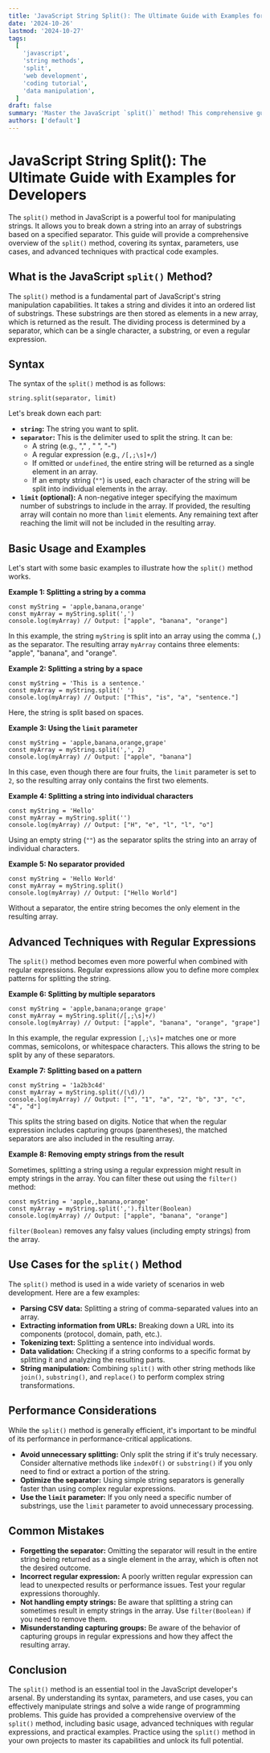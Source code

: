 ```yaml
---
title: 'JavaScript String Split(): The Ultimate Guide with Examples for Developers'
date: '2024-10-26'
lastmod: '2024-10-27'
tags:
  [
    'javascript',
    'string methods',
    'split',
    'web development',
    'coding tutorial',
    'data manipulation',
  ]
draft: false
summary: 'Master the JavaScript `split()` method! This comprehensive guide covers everything from basic usage to advanced techniques with clear examples, helping you effectively manipulate strings in your JavaScript projects.'
authors: ['default']
---
```


# JavaScript String Split(): The Ultimate Guide with Examples for Developers

The `split()` method in JavaScript is a powerful tool for manipulating strings. It allows you to break down a string into an array of substrings based on a specified separator. This guide will provide a comprehensive overview of the `split()` method, covering its syntax, parameters, use cases, and advanced techniques with practical code examples.

## What is the JavaScript `split()` Method?

The `split()` method is a fundamental part of JavaScript's string manipulation capabilities. It takes a string and divides it into an ordered list of substrings. These substrings are then stored as elements in a new array, which is returned as the result. The dividing process is determined by a separator, which can be a single character, a substring, or even a regular expression.

## Syntax

The syntax of the `split()` method is as follows:

```plaintext
string.split(separator, limit)
```

Let's break down each part:

- **`string`:** The string you want to split.
- **`separator`:** This is the delimiter used to split the string. It can be:
  - A string (e.g., "," , " ", "-")
  - A regular expression (e.g., `/[,;\s]+/`)
  - If omitted or `undefined`, the entire string will be returned as a single element in an array.
  - If an empty string (`""`) is used, each character of the string will be split into individual elements in the array.
- **`limit` (optional):** A non-negative integer specifying the maximum number of substrings to include in the array. If provided, the resulting array will contain no more than `limit` elements. Any remaining text after reaching the limit will not be included in the resulting array.

## Basic Usage and Examples

Let's start with some basic examples to illustrate how the `split()` method works.

**Example 1: Splitting a string by a comma**

```plaintext
const myString = 'apple,banana,orange'
const myArray = myString.split(',')
console.log(myArray) // Output: ["apple", "banana", "orange"]
```

In this example, the string `myString` is split into an array using the comma (`,`) as the separator. The resulting array `myArray` contains three elements: "apple", "banana", and "orange".

**Example 2: Splitting a string by a space**

```plaintext
const myString = 'This is a sentence.'
const myArray = myString.split(' ')
console.log(myArray) // Output: ["This", "is", "a", "sentence."]
```

Here, the string is split based on spaces.

**Example 3: Using the `limit` parameter**

```plaintext
const myString = 'apple,banana,orange,grape'
const myArray = myString.split(',', 2)
console.log(myArray) // Output: ["apple", "banana"]
```

In this case, even though there are four fruits, the `limit` parameter is set to `2`, so the resulting array only contains the first two elements.

**Example 4: Splitting a string into individual characters**

```plaintext
const myString = 'Hello'
const myArray = myString.split('')
console.log(myArray) // Output: ["H", "e", "l", "l", "o"]
```

Using an empty string (`""`) as the separator splits the string into an array of individual characters.

**Example 5: No separator provided**

```plaintext
const myString = 'Hello World'
const myArray = myString.split()
console.log(myArray) // Output: ["Hello World"]
```

Without a separator, the entire string becomes the only element in the resulting array.

## Advanced Techniques with Regular Expressions

The `split()` method becomes even more powerful when combined with regular expressions. Regular expressions allow you to define more complex patterns for splitting the string.

**Example 6: Splitting by multiple separators**

```plaintext
const myString = 'apple,banana;orange grape'
const myArray = myString.split(/[,;\s]+/)
console.log(myArray) // Output: ["apple", "banana", "orange", "grape"]
```

In this example, the regular expression `[,;\s]+` matches one or more commas, semicolons, or whitespace characters. This allows the string to be split by any of these separators.

**Example 7: Splitting based on a pattern**

```plaintext
const myString = '1a2b3c4d'
const myArray = myString.split(/(\d)/)
console.log(myArray) // Output: ["", "1", "a", "2", "b", "3", "c", "4", "d"]
```

This splits the string based on digits. Notice that when the regular expression includes capturing groups (parentheses), the matched separators are also included in the resulting array.

**Example 8: Removing empty strings from the result**

Sometimes, splitting a string using a regular expression might result in empty strings in the array. You can filter these out using the `filter()` method:

```plaintext
const myString = 'apple,,banana,orange'
const myArray = myString.split(',').filter(Boolean)
console.log(myArray) // Output: ["apple", "banana", "orange"]
```

`filter(Boolean)` removes any falsy values (including empty strings) from the array.

## Use Cases for the `split()` Method

The `split()` method is used in a wide variety of scenarios in web development. Here are a few examples:

- **Parsing CSV data:** Splitting a string of comma-separated values into an array.
- **Extracting information from URLs:** Breaking down a URL into its components (protocol, domain, path, etc.).
- **Tokenizing text:** Splitting a sentence into individual words.
- **Data validation:** Checking if a string conforms to a specific format by splitting it and analyzing the resulting parts.
- **String manipulation:** Combining `split()` with other string methods like `join()`, `substring()`, and `replace()` to perform complex string transformations.

## Performance Considerations

While the `split()` method is generally efficient, it's important to be mindful of its performance in performance-critical applications.

- **Avoid unnecessary splitting:** Only split the string if it's truly necessary. Consider alternative methods like `indexOf()` or `substring()` if you only need to find or extract a portion of the string.
- **Optimize the separator:** Using simple string separators is generally faster than using complex regular expressions.
- **Use the `limit` parameter:** If you only need a specific number of substrings, use the `limit` parameter to avoid unnecessary processing.

## Common Mistakes

- **Forgetting the separator:** Omitting the separator will result in the entire string being returned as a single element in the array, which is often not the desired outcome.
- **Incorrect regular expression:** A poorly written regular expression can lead to unexpected results or performance issues. Test your regular expressions thoroughly.
- **Not handling empty strings:** Be aware that splitting a string can sometimes result in empty strings in the array. Use `filter(Boolean)` if you need to remove them.
- **Misunderstanding capturing groups:** Be aware of the behavior of capturing groups in regular expressions and how they affect the resulting array.

## Conclusion

The `split()` method is an essential tool in the JavaScript developer's arsenal. By understanding its syntax, parameters, and use cases, you can effectively manipulate strings and solve a wide range of programming problems. This guide has provided a comprehensive overview of the `split()` method, including basic usage, advanced techniques with regular expressions, and practical examples. Practice using the `split()` method in your own projects to master its capabilities and unlock its full potential.
